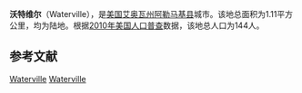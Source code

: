 {{noteTA
|G1=USState
}}
{{Infobox settlement
|official_name            = 沃特维尔
|native_name = Waterville
|settlement_type          = 城市
|nickname                 = 
|motto                    =

<!-- Images -->
|image_skyline            = 
|imagesize                = 
|image_caption            = 
|image_flag               = 
|image_seal               =

<!-- Maps -->
|image_map = Allamakee_County_Iowa_Incorporated_and_Unincorporated_areas_Waterville_Highlighted.svg
|mapsize                  = 250px
|map_caption              = 所在位置
|image_map1               = 
|mapsize1                 = 
|map_caption1             =

<!-- Location -->
|subdivision_type         = 国家
|subdivision_name         = 美国
|subdivision_type1        = [[美国行政区划|州]]
|subdivision_name1        = 艾奥瓦州
|subdivision_type2        = [[艾奥瓦州行政区划|县]]
|subdivision_name2        = [[阿勒马基县|阿勒马基县]]
|subdivision_type3        = 乡
|subdivision_name3        = [[佩恩特克里克乡|佩恩特克里克乡]]
<!-- Area -->
|unit_pref                = Imperial
|area_footnotes           = 
|area_magnitude           = 
|area_total_km2           = 1.11
|area_land_km2            = 1.11
|area_water_km2           = 0
|area_total_sq_mi         = 0.43
|area_land_sq_mi          = 0.43
|area_water_sq_mi         = 0

<!-- Population -->
|population_as_of         = 2010年
|population_est           = 143
|pop_est_as_of            = 2012<ref name="2012 Pop Estimate">{{cite web|title=Population Estimates|url=http://www.census.gov/popest/data/cities/totals/2012/SUB-EST2012.html|publisher=[[United_States_Census_Bureau|United States Census Bureau]]|accessdate=2013-05-23|archive-url=https://www.webcitation.org/6HQu4Spqa?url=http://www.census.gov/popest/data/cities/totals/2012/SUB-EST2012.html|archive-date=2013-06-17|dead-url=yes}}</ref>
|population_footnotes     = 
|population_total         = 144
|population_density_km2   = 129.3
|population_density_sq_mi = 334.9

|timezone                 = [[北美中部时区|北美中部时间(CST)]]
|utc_offset               = -6
|timezone_DST             = [[北美中部时区|北美中部夏令时间(CDT)]]
|utc_offset_DST           = -5
|elevation_footnotes      = 
|elevation_m              = 269
|elevation_ft             = 883
|coordinates_display      = inline,title
|coordinates_type         = region:US_type:city
|latd = 43 |latm = 12 |lats = 29 |latNS = N
|longd = 91 |longm = 17 |longs = 42 |longEW = W

}}
'''沃特维尔'''（Waterville），是[[美国|美国]][[艾奥瓦州|艾奥瓦州]][[阿勒马基县|阿勒马基县]]城市。该地总面积为1.11平方公里，均为陆地。根据[[2010年美国人口普查|2010年美国人口普查]]数据，该地总人口为144人。

==参考文献==
{{reflist}}

{{阿勒馬基縣 (艾奧瓦州)}}

[[Category:阿勒馬基縣城市_(艾奧瓦州)|Waterville]]
[[Category:艾奧瓦州城市|Waterville]]